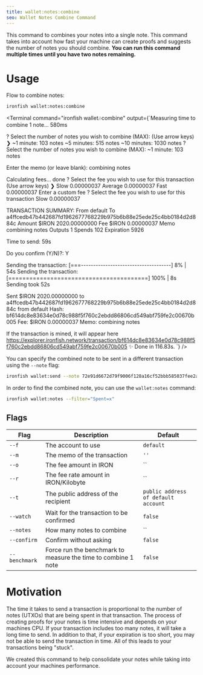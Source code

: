 ```yaml
---
title: wallet:notes:combine
seo: Wallet Notes Combine Command
---
```

This command to combines your notes into a single note. This command takes into account how fast your machine can create proofs and suggests the number of notes you should combine. **You can run this command multiple times until you have two notes remaining.**

# Usage

Flow to combine notes:

```sh
ironfish wallet:notes:combine
```

<Terminal command="ironfish wallet:notes:combine"
  output={`Measuring time to combine 1 note... 580ms

? Select the number of notes you wish to combine (MAX):  (Use arrow keys)
❯ ~1 minute: 103 notes
  ~5 minutes: 515 notes
  ~10 minutes: 1030 notes
? Select the number of notes you wish to combine (MAX):  ~1 minute: 103 notes

Enter the memo (or leave blank): combining notes

Calculating fees... done
? Select the fee you wish to use for this transaction (Use arrow keys)
❯ Slow 0.00000037
  Average 0.00000037
  Fast 0.00000037
  Enter a custom fee
? Select the fee you wish to use for this transaction Slow 0.00000037

TRANSACTION SUMMARY:
From                 default
To                   a4ffcedb47b442687fd1962677768229b975b6b88e25ede25c4bb0184d2d884c
Amount               $IRON 2020.00000000
Fee                  $IRON 0.00000037
Memo                 combining notes
Outputs              1
Spends               102
Expiration           5926

Time to send: 59s

Do you confirm (Y/N)?: Y

Sending the transaction: [===-------------------------------------] 8% | 54s
Sending the transaction: [========================================] 100% | 8s
Sending took 52s

Sent $IRON 2020.00000000 to a4ffcedb47b442687fd1962677768229b975b6b88e25ede25c4bb0184d2d884c from default
Hash: bf614dc8e83634e0d78c988f5f760c2ebdd86806cd549abf759fe2c00670b005
Fee: $IRON 0.00000037
Memo: combining notes

If the transaction is mined, it will appear here https://explorer.ironfish.network/transaction/bf614dc8e83634e0d78c988f5f760c2ebdd86806cd549abf759fe2c00670b005
✨  Done in 116.83s.
`}
/>

You can specify the combined note to be sent in a different transaction using the `--note` flag: 

```sh
ironfish wallet:send --note 72e91d6672d79f9006f128a16cf52bbb585037fee2aea8385b56919c3ac9570b
```

In order to find the combined note, you can use the `wallet:notes` command:

```sh
ironfish wallet:notes --filter="Spent=x"
```

## Flags

| Flag | Description | Default |
| ---- | ----------- | ------- |
| `--f` | The account to use | `default` |
| `--m` | The memo of the transaction | `''` |
| `--o` | The fee amount in IRON | `` |
| `--r` | The fee rate amount in IRON/Kilobyte | `` |
| `--t` | The public address of the recipient | `public address of default account` |
| `--watch` | Wait for the transaction to be confirmed | `false` |
| `--notes` | How many notes to combine | `` |
| `--confirm` | Confirm without asking | `false` |
| `--benchmark` | Force run the benchmark to measure the time to combine 1 note | `false` |

# Motivation

The time it takes to send a transaction is proportional to the number of notes (UTXOs) that are being spent in that transaction. The process of creating proofs for your notes is time intensive and depends on your machines CPU. If your transaction includes too many notes, it will take a long time to send. In addition to that, if your expiration is too short, you may not be able to send the transaction in time. All of this leads to your transactions being "stuck".

We created this command to help consolidate your notes while taking into account your machines performance. 
